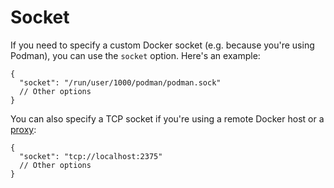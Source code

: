 # Socket

If you need to specify a custom Docker socket (e.g. because you're using Podman), you can use the `socket` option. Here's an example:

```jsonc
{
  "socket": "/run/user/1000/podman/podman.sock"
  // Other options
}
```

You can also specify a TCP socket if you're using a remote Docker host or a [proxy](https://github.com/Tecnativa/docker-socket-proxy):

```jsonc
{
  "socket": "tcp://localhost:2375"
  // Other options
}
```
